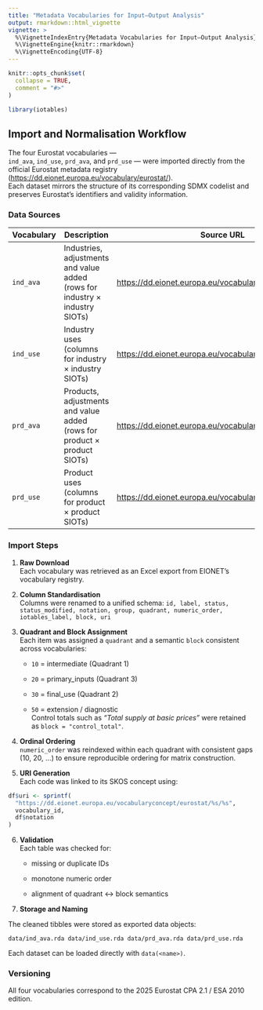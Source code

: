```yaml
---
title: "Metadata Vocabularies for Input–Output Analysis"
output: rmarkdown::html_vignette
vignette: >
  %\VignetteIndexEntry{Metadata Vocabularies for Input–Output Analysis}
  %\VignetteEngine{knitr::rmarkdown}
  %\VignetteEncoding{UTF-8}
---
```


```r
knitr::opts_chunk$set(
  collapse = TRUE,
  comment = "#>"
)
```

```r
library(iotables)
```

## Import and Normalisation Workflow

The four Eurostat vocabularies —\
`ind_ava`, `ind_use`, `prd_ava`, and `prd_use` — were imported directly from the official Eurostat metadata registry (<https://dd.eionet.europa.eu/vocabulary/eurostat/>).\
Each dataset mirrors the structure of its corresponding SDMX codelist and preserves Eurostat’s identifiers and validity information.

### Data Sources

| Vocabulary | Description | Source URL |
|------------------------|------------------------|------------------------|
| `ind_ava` | Industries, adjustments and value added (rows for industry × industry SIOTs) | <https://dd.eionet.europa.eu/vocabulary/eurostat/ind_ava/> |
| `ind_use` | Industry uses (columns for industry × industry SIOTs) | <https://dd.eionet.europa.eu/vocabulary/eurostat/ind_use/> |
| `prd_ava` | Products, adjustments and value added (rows for product × product SIOTs) | <https://dd.eionet.europa.eu/vocabulary/eurostat/prd_ava/> |
| `prd_use` | Product uses (columns for product × product SIOTs) | <https://dd.eionet.europa.eu/vocabulary/eurostat/prd_use/> |

### Import Steps

1.  **Raw Download**\
    Each vocabulary was retrieved as an Excel export from EIONET’s vocabulary registry.

2.  **Column Standardisation**\
    Columns were renamed to a unified schema: `id, label, status, status_modified, notation, group, quadrant, numeric_order, iotables_label, block, uri`

3.  **Quadrant and Block Assignment**\
    Each item was assigned a `quadrant` and a semantic `block` consistent across vocabularies:

    -   `10` = intermediate (Quadrant 1)

    -   `20` = primary_inputs (Quadrant 3)

    -   `30` = final_use (Quadrant 2)

    -   `50` = extension / diagnostic\
        Control totals such as *“Total supply at basic prices”* were retained as `block = "control_total"`.

4.  **Ordinal Ordering**\
    `numeric_order` was reindexed within each quadrant with consistent gaps (10, 20, …) to ensure reproducible ordering for matrix construction.

5.  **URI Generation**\
    Each code was linked to its SKOS concept using:

```r
df$uri <- sprintf(
  "https://dd.eionet.europa.eu/vocabularyconcept/eurostat/%s/%s",
  vocabulary_id,
  df$notation
)
```

6.  **Validation**\
    Each table was checked for:

    -   missing or duplicate IDs

    -   monotone numeric order

    -   alignment of quadrant ↔ block semantics

7.  **Storage and Naming**

The cleaned tibbles were stored as exported data objects:

```         
data/ind_ava.rda data/ind_use.rda data/prd_ava.rda data/prd_use.rda 
```

Each dataset can be loaded directly with `data(<name>)`.

### Versioning

All four vocabularies correspond to the 2025 Eurostat CPA 2.1 / ESA 2010 edition.
